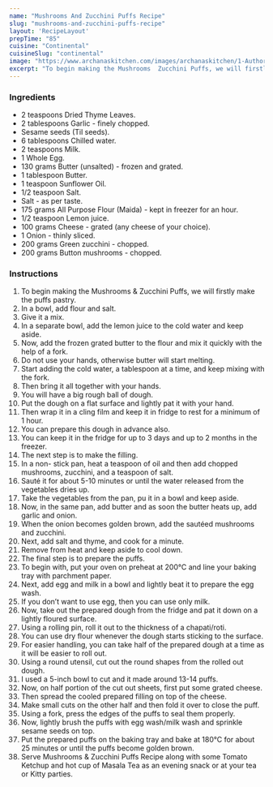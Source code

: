 ---
name: "Mushrooms And Zucchini Puffs Recipe"
slug: "mushrooms-and-zucchini-puffs-recipe"
layout: 'RecipeLayout'
prepTime: "85"
cuisine: "Continental"
cuisineSlug: "continental"
image: "https://www.archanaskitchen.com/images/archanaskitchen/1-Author/navneet289-gmail.com/Mushrooms__Zucchini_Puffs_Recipe.jpg"
excerpt: "To begin making the Mushrooms  Zucchini Puffs, we will firstly make the puffs pastry"
---

### Ingredients

- 2 teaspoons Dried Thyme Leaves.
- 2 tablespoons Garlic - finely chopped.
- Sesame seeds (Til seeds).
- 6 tablespoons Chilled water.
- 2 teaspoons Milk.
- 1 Whole Egg.
- 130 grams Butter (unsalted) - frozen and grated.
- 1 tablespoon Butter.
- 1 teaspoon Sunflower Oil.
- 1/2 teaspoon Salt.
- Salt - as per taste.
- 175 grams All Purpose Flour (Maida) - kept in freezer for an hour.
- 1/2 teaspoon Lemon juice.
- 100 grams Cheese - grated (any cheese of your choice).
- 1 Onion - thinly sliced.
- 200 grams Green zucchini - chopped.
- 200 grams Button mushrooms - chopped.

### Instructions

1. To begin making the Mushrooms & Zucchini Puffs, we will firstly make the puffs pastry.
1. In a bowl, add flour and salt.
1. Give it a mix.
1. In a separate bowl, add the lemon juice to the cold water and keep aside.
1. Now, add the frozen grated butter to the flour and mix it quickly with the help of a fork.
1. Do not use your hands, otherwise butter will start melting.
1. Start adding the cold water, a tablespoon at a time, and keep mixing with the fork.
1. Then bring it all together with your hands.
1. You will have a big rough ball of dough.
1. Put the dough on a flat surface and lightly pat it with your hand.
1. Then wrap it in a cling film and keep it in fridge to rest for a minimum of 1 hour.
1. You can prepare this dough in advance also.
1. You can keep it in the fridge for up to 3 days and up to 2 months in the freezer.
1. The next step is to make the filling.
1. In a non- stick pan, heat a teaspoon of oil and then add chopped mushrooms, zucchini, and a teaspoon of salt.
1. Sauté it for about 5-10 minutes or until the water released from the vegetables dries up.
1. Take the vegetables from the pan, pu it in a bowl and keep aside.
1. Now, in the same pan, add butter and as soon the butter heats up, add garlic and onion.
1. When the onion becomes golden brown, add the sautéed mushrooms and zucchini.
1. Next, add salt and thyme, and cook for a minute.
1. Remove from heat and keep aside to cool down.
1. The final step is to prepare the puffs.
1. To begin with, put your oven on preheat at 200°C and line your baking tray with parchment paper.
1. Next, add egg and milk in a bowl and lightly beat it to prepare the egg wash.
1. If you don’t want to use egg, then you can use only milk.
1. Now, take out the prepared dough from the fridge and pat it down on a lightly floured surface.
1. Using a rolling pin, roll it out to the thickness of a chapati/roti.
1. You can use dry flour whenever the dough starts sticking to the surface.
1. For easier handling, you can take half of the prepared dough at a time as it will be easier to roll out.
1. Using a round utensil, cut out the round shapes from the rolled out dough.
1. I used a 5-inch bowl to cut and it made around 13-14 puffs.
1. Now, on half portion of the cut out sheets, first put some grated cheese.
1. Then spread the cooled prepared filling on top of the cheese.
1. Make small cuts on the other half and then fold it over to close the puff.
1. Using a fork, press the edges of the puffs to seal them properly.
1. Now, lightly brush the puffs with egg wash/milk wash and sprinkle sesame seeds on top.
1. Put the prepared puffs on the baking tray and bake at 180°C for about 25 minutes or until the puffs become golden brown.
1. Serve Mushrooms & Zucchini Puffs Recipe along with some Tomato Ketchup and hot cup of Masala Tea as an evening snack or at your tea or Kitty parties.
